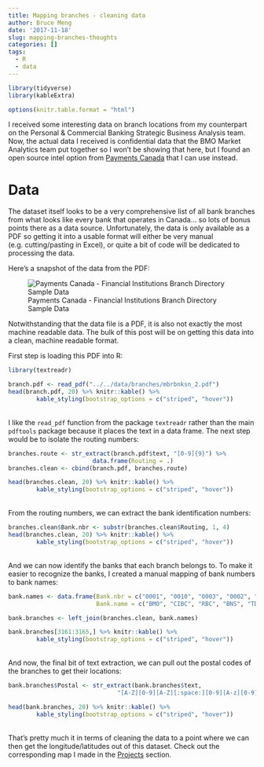```yaml
---
title: Mapping branches - cleaning data
author: Bruce Meng
date: '2017-11-18'
slug: mapping-branches-thoughts
categories: []
tags:
  - R
  - data
---
```

```r
library(tidyverse)
library(kableExtra)

options(knitr.table.format = "html")
```

I received some interesting data on branch locations from my counterpart on the Personal & Commercial Banking Strategic Business Analysis team. Now, the actual data I received is confidential data that the BMO Market Analytics team put together so I won't be showing that here, but I found an open source intel option from [Payments Canada](https://www.payments.ca/our-directories/financial-institutions-branch-directory) that I can use instead.

# Data

The dataset itself looks to be a very comprehensive list of all bank branches from what looks like every bank that operates in Canada... so lots of bonus points there as a data source. Unfortunately, the data is only available as a PDF so getting it into a usable format will either be very manual (e.g. cutting/pasting in Excel), or quite a bit of code will be dedicated to processing the data.

Here's a snapshot of the data from the PDF:

![Payments Canada - Financial Institutions Branch Directory Sample Data](/img/fib.sample.data.png)

Notwithstanding that the data file is a PDF, it is also not exactly the most machine readable data. The bulk of this post will be on getting this data into a clean, machine readable format.

First step is loading this PDF into R:

```r
library(textreadr)

branch.pdf <- read_pdf("../../data/branches/mbrbnksn_2.pdf")
head(branch.pdf, 20) %>% knitr::kable() %>%
        kable_styling(bootstrap_options = c("striped", "hover"))
```

<br>
I like the `read_pdf` function from the package `textreadr` rather than the main `pdftools` package because it places the text in a data frame. The next step would be to isolate the routing numbers:

```r
branches.route <- str_extract(branch.pdf$text, "[0-9]{9}") %>%
                        data.frame(Routing = .)
branches.clean <- cbind(branch.pdf, branches.route)

head(branches.clean, 20) %>% knitr::kable() %>%
        kable_styling(bootstrap_options = c("striped", "hover"))
```

<br>
From the routing numbers, we can extract the bank identification numbers:

```r
branches.clean$Bank.nbr <- substr(branches.clean$Routing, 1, 4)
head(branches.clean, 20) %>% knitr::kable() %>%
        kable_styling(bootstrap_options = c("striped", "hover"))
```

<br>
And we can now identify the banks that each branch belongs to. To make it easier to recognize the banks, I created a manual mapping of bank numbers to bank names:

```r
bank.names <- data.frame(Bank.nbr = c("0001", "0010", "0003", "0002", "0004"),
                         Bank.name = c("BMO", "CIBC", "RBC", "BNS", "TD"))

bank.branches <- left_join(branches.clean, bank.names)

bank.branches[3161:3165,] %>% knitr::kable() %>%
        kable_styling(bootstrap_options = c("striped", "hover"))
```

<br>
And now, the final bit of text extraction, we can pull out the postal codes of the branches to get their locations:

```r
bank.branches$Postal <- str_extract(bank.branches$text, 
                               "[A-Z][0-9][A-Z][:space:][0-9][A-z][0-9]")

head(bank.branches, 20) %>% knitr::kable() %>%
        kable_styling(bootstrap_options = c("striped", "hover"))
```

<br>
That's pretty much it in terms of cleaning the data to a point where we can then get the longitude/latitudes out of this dataset. Check out the corresponding map I made in the [Projects](https://www.brucemeng.ca/project/map-branch/) section.